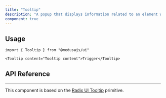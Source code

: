 ```yaml
---
title: "Tooltip"
description: "A popup that displays information related to an element when the element receives keyboard focus or the mouse hovers over it."
component: true
---
```


<ComponentExample name="tooltip-demo" />

## Usage

```tsx
import { Tooltip } from "@medusajs/ui"
```


```tsx
<Tooltip content="Tooltip content">Trigger</Tooltip>
```


## API Reference

---

This component is based on the [Radix UI Tooltip](https://www.radix-ui.com/primitives/docs/components/tooltip) primitive.

<ComponentProps component="tooltip" />
